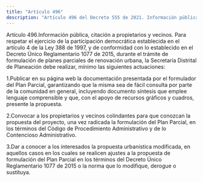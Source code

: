 ```yaml
---
title: "Artículo 496"
description: "Artículo 496 del Decreto 555 de 2021. Información pública, citación a propietarios y vecinos."
---
```


Artículo 496.Información pública, citación a propietarios y vecinos. Para respetar el ejercicio de la participación democrática establecida en el artículo 4 de la Ley 388 de 1997, y de conformidad con lo establecido en el Decreto Único Reglamentario 1077 de 2015, durante el trámite de formulación de planes parciales de renovación urbana, la Secretaría Distrital de Planeación debe realizar, mínimo las siguientes actuaciones:
 
1.Publicar en su página web la documentación presentada por el formulador del Plan Parcial, garantizando que la misma sea de fácil consulta por parte de la comunidad en general, incluyendo documento síntesis que emplee lenguaje comprensible y que, con el apoyo de recursos gráficos y cuadros, presente la propuesta.
 
2.Convocar a los propietarios y vecinos colindantes para que conozcan la propuesta del proyecto, una vez radicada la formulación del Plan Parcial, en los términos del Código de Procedimiento Administrativo y de lo Contencioso Administrativo.
 
3.Dar a conocer a los interesados la propuesta urbanística modificada, en aquellos casos en los cuales se realicen ajustes a la propuesta de formulación del Plan Parcial en los términos del Decreto Único Reglamentario 1077 de 2015 o la norma que lo modifique, derogue o sustituya.